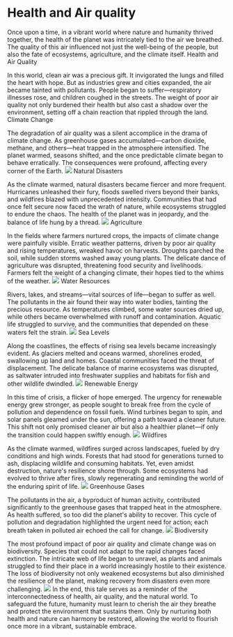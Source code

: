 # Health and Air quality
Once upon a time, in a vibrant world where nature and humanity thrived together, the health of the planet was intricately tied to the air we breathed. The quality of this air influenced not just the well-being of the people, but also the fate of ecosystems, agriculture, and the climate itself.
Health and Air Quality

In this world, clean air was a precious gift. It invigorated the lungs and filled the heart with hope. But as industries grew and cities expanded, the air became tainted with pollutants. People began to suffer—respiratory illnesses rose, and children coughed in the streets. The weight of poor air quality not only burdened their health but also cast a shadow over the environment, setting off a chain reaction that rippled through the land.
Climate Change

The degradation of air quality was a silent accomplice in the drama of climate change. As greenhouse gases accumulated—carbon dioxide, methane, and others—heat trapped in the atmosphere intensified. The planet warmed, seasons shifted, and the once predictable climate began to behave erratically. The consequences were profound, affecting every corner of the Earth.
![](https://encrypted-tbn0.gstatic.com/images?q=tbn:ANd9GcRs7hMmKHBAVn2Vv0uJF_H8j4z3ktaUahQZzgNot4GtI58G1qTKYZv-LK0&s=10 )
Natural Disasters

As the climate warmed, natural disasters became fiercer and more frequent. Hurricanes unleashed their fury, floods swelled rivers beyond their banks, and wildfires blazed with unprecedented intensity. Communities that had once felt secure now faced the wrath of nature, while ecosystems struggled to endure the chaos. The health of the planet was in jeopardy, and the balance of life hung by a thread.
![](https://encrypted-tbn0.gstatic.com/images?q=tbn:ANd9GcQbLNEP8czrUhMjyRkaYj00GeePY05YNZQ1b3nVp66b615a8BzP4zJkiFs&s=10)
Agriculture

In the fields where farmers nurtured crops, the impacts of climate change were painfully visible. Erratic weather patterns, driven by poor air quality and rising temperatures, wreaked havoc on harvests. Droughts parched the soil, while sudden storms washed away young plants. The delicate dance of agriculture was disrupted, threatening food security and livelihoods. Farmers felt the weight of a changing climate, their hopes tied to the whims of the weather.
![](https://encrypted-tbn0.gstatic.com/images?q=tbn:ANd9GcTAHU-faptvco9w30fR049mxK_6BdbQACBYA08nazBedlvWeHUQH-moeiDD&s=10)
Water Resources

Rivers, lakes, and streams—vital sources of life—began to suffer as well. The pollutants in the air found their way into water bodies, tainting the precious resource. As temperatures climbed, some water sources dried up, while others became overwhelmed with runoff and contamination. Aquatic life struggled to survive, and the communities that depended on these waters felt the strain.
![](https://encrypted-tbn0.gstatic.com/images?q=tbn:ANd9GcTqxYIAImPs_Po3gBoDdRylDEQOQR1niT1JHQ&usqp=CAU)
Sea Levels

Along the coastlines, the effects of rising sea levels became increasingly evident. As glaciers melted and oceans warmed, shorelines eroded, swallowing up land and homes. Coastal communities faced the threat of displacement. The delicate balance of marine ecosystems was disrupted, as saltwater intruded into freshwater supplies and habitats for fish and other wildlife dwindled.
![](https://encrypted-tbn0.gstatic.com/images?q=tbn:ANd9GcT43i1cFUbNNdSxb2sDoyyNgp-hD4CnZRh5Fw&usqp=CAU)
Renewable Energy

In this time of crisis, a flicker of hope emerged. The urgency for renewable energy grew stronger, as people sought to break free from the cycle of pollution and dependence on fossil fuels. Wind turbines began to spin, and solar panels gleamed under the sun, offering a path toward a cleaner future. This shift not only promised cleaner air but also a healthier planet—if only the transition could happen swiftly enough.
![](https://encrypted-tbn0.gstatic.com/images?q=tbn:ANd9GcQxc202vqPQz8nWh6wQy0Oczqp4TzO7tkP6wg&usqp=CAU)
Wildfires

As the climate warmed, wildfires surged across landscapes, fueled by dry conditions and high winds. Forests that had stood for generations turned to ash, displacing wildlife and consuming habitats. Yet, even amidst destruction, nature's resilience shone through. Some ecosystems had evolved to thrive after fires, slowly regenerating and reminding the world of the enduring spirit of life.
![](https://encrypted-tbn0.gstatic.com/images?q=tbn:ANd9GcT1-F2N7qW0JQcRL6EYSfKF3jCIdilejoEL-NIBBbBvj2bvndb8yC7DJdtn&s=10)
Greenhouse Gases

The pollutants in the air, a byproduct of human activity, contributed significantly to the greenhouse gases that trapped heat in the atmosphere. As health suffered, so too did the planet's ability to recover. This cycle of pollution and degradation highlighted the urgent need for action; each breath taken in polluted air echoed the call for change.
![](https://encrypted-tbn0.gstatic.com/images?q=tbn:ANd9GcR2uml04NoDX5e7ubqYLYJWvgGFTgY3rcVCypmO1slr4UQ8N9Iy--6PtcIB&s=10)
Biodiversity

The most profound impact of poor air quality and climate change was on biodiversity. Species that could not adapt to the rapid changes faced extinction. The intricate web of life began to unravel, as plants and animals struggled to find their place in a world increasingly hostile to their existence. The loss of biodiversity not only weakened ecosystems but also diminished the resilience of the planet, making recovery from disasters even more challenging.
![](https://encrypted-tbn0.gstatic.com/images?q=tbn:ANd9GcR6uSpEEg63ffoCFGkv4qU7oMvgblQsvSYgo-GhLFk0Pc17t4OeVwFf8QW4&s=10)
In the end, this tale serves as a reminder of the interconnectedness of health, air quality, and the natural world. To safeguard the future, humanity must learn to cherish the air they breathe and protect the environment that sustains them. Only by nurturing both health and nature can harmony be restored, allowing the world to flourish once more in a vibrant, sustainable embrace.